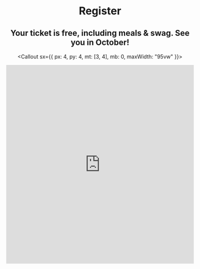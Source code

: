 
<Header sx={{ bg: 'coolBg', mb: 0 }} width="narrow">


# Register

## Your ticket is free, including meals & swag. See you in October!

<Callout sx={{ px: 4, py: 4, mt: [3, 4], mb: 0, maxWidth: "95vw" }}>
  <iframe
    class="airtable-embed"
    src="https://airtable.com/embed/shr5uBXIbPD6p7uMc?backgroundColor=red"
    frameborder="0"
    onmousewheel=""
    width="100%"
    height="533"
    style={{background: "transparent", border: "1px solid #ccc"}}
  ></iframe>
</Callout>

</Header>

